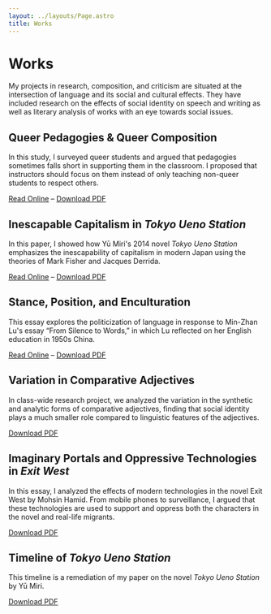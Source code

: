 ```yaml
---
layout: ../layouts/Page.astro
title: Works
---
```


# Works

My projects in research, composition, and criticism are situated at the
intersection of language and its social and cultural effects. They have
included research on the effects of social identity on speech and
writing as well as literary analysis of works with an eye towards social
issues.

## Queer Pedagogies & Queer Composition

In this study, I surveyed queer students and argued that pedagogies sometimes falls
short in supporting them in the classroom. I proposed that instructors should focus on
them instead of only teaching non-queer students to respect others.

[Read Online](/works/queer-comp) – [Download PDF](/pdfs/daigneault-queer-comp.pdf)

## Inescapable Capitalism in _Tokyo Ueno Station_

In this paper, I showed how Yū Miri's 2014 novel _Tokyo Ueno Station_ emphasizes the
inescapability of capitalism in modern Japan using the theories of Mark Fisher and
Jacques Derrida.

[Read Online](/works/ueno) – [Download PDF](/pdfs/ueno.pdf)

## Stance, Position, and Enculturation

This essay explores the politicization of language in response to Min-Zhan Lu's essay
“From Silence to Words,” in which Lu reflected on her English education in 1950s China.

[Read Online](/works/enculturation) – [Download PDF](/pdfs/daigneault-enculturation.pdf)

## Variation in Comparative Adjectives

In class-wide research project, we analyzed the variation in the synthetic and analytic
forms of comparative adjectives, finding that social identity plays a much smaller role
compared to linguistic features of the adjectives.

[Download PDF](/pdfs/daigneault-compadj.pdf)


## Imaginary Portals and Oppressive Technologies in _Exit West_

In this essay, I analyzed the effects of modern technologies in the novel Exit West by Mohsin Hamid.
From mobile phones to surveillance, I argued that these technologies are used to support and oppress
both the characters in the novel and real-life migrants.

[Download PDF](/pdfs/daigneault-exitwest.pdf)

## Timeline of _Tokyo Ueno Station_

This timeline is a remediation of my paper on the novel _Tokyo Ueno Station_ by Yū Miri.

[Download PDF](/pdfs/daigneault-ueno-timeline.pdf)